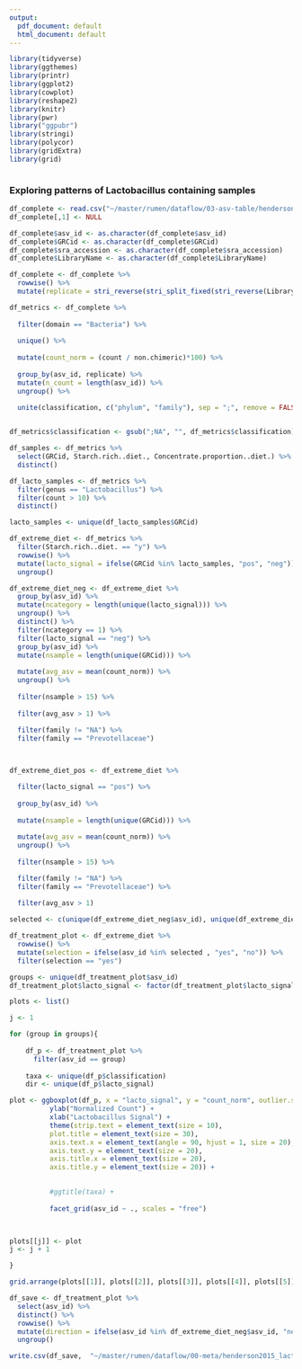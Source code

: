 ```yaml
---
output:
  pdf_document: default
  html_document: default
---
```

```r
library(tidyverse)
library(ggthemes)
library(printr)
library(ggplot2)
library(cowplot)
library(reshape2)
library(knitr)
library(pwr)
library("ggpubr")
library(stringi)
library(polycor)
library(gridExtra)
library(grid)
```

```r
```   

### Exploring patterns of Lactobacillus containing samples

```r
df_complete <- read.csv("~/master/rumen/dataflow/03-asv-table/henderson2015_df_complete_temp.csv")
df_complete[,1] <- NULL

df_complete$asv_id <- as.character(df_complete$asv_id)
df_complete$GRCid <- as.character(df_complete$GRCid)
df_complete$sra_accession <- as.character(df_complete$sra_accession)
df_complete$LibraryName <- as.character(df_complete$LibraryName)

df_complete <- df_complete %>%
  rowwise() %>%
  mutate(replicate = stri_reverse(stri_split_fixed(stri_reverse(LibraryName),".",n = 2)[[1]][2])) 
```

```r
df_metrics <- df_complete %>% 
  
  filter(domain == "Bacteria") %>%
  
  unique() %>%
  
  mutate(count_norm = (count / non.chimeric)*100) %>%
  
  group_by(asv_id, replicate) %>%
  mutate(n_count = length(asv_id)) %>%
  ungroup() %>%
  
  unite(classification, c("phylum", "family"), sep = ";", remove = FALSE) 


df_metrics$classification <- gsub(";NA", "", df_metrics$classification)

df_samples <- df_metrics %>%
  select(GRCid, Starch.rich..diet., Concentrate.proportion..diet.) %>%
  distinct() 
```

```r
df_lacto_samples <- df_metrics %>%
  filter(genus == "Lactobacillus") %>%
  filter(count > 10) %>%
  distinct() 
```


```r
lacto_samples <- unique(df_lacto_samples$GRCid)

df_extreme_diet <- df_metrics %>%
  filter(Starch.rich..diet. == "y") %>%
  rowwise() %>%
  mutate(lacto_signal = ifelse(GRCid %in% lacto_samples, "pos", "neg")) %>%
  ungroup() 
```


```r
df_extreme_diet_neg <- df_extreme_diet %>%
  group_by(asv_id) %>%
  mutate(ncategory = length(unique(lacto_signal))) %>%
  ungroup() %>%
  distinct() %>%
  filter(ncategory == 1) %>%
  filter(lacto_signal == "neg") %>%
  group_by(asv_id) %>%
  mutate(nsample = length(unique(GRCid))) %>%
  
  mutate(avg_asv = mean(count_norm)) %>%
  ungroup() %>%
  
  filter(nsample > 15) %>%
  
  filter(avg_asv > 1) %>%
  
  filter(family != "NA") %>%
  filter(family == "Prevotellaceae")



df_extreme_diet_pos <- df_extreme_diet %>%

  filter(lacto_signal == "pos") %>%
  
  group_by(asv_id) %>%
  
  mutate(nsample = length(unique(GRCid))) %>%
  
  mutate(avg_asv = mean(count_norm)) %>%
  ungroup() %>%
  
  filter(nsample > 15) %>%

  filter(family != "NA") %>%
  filter(family == "Prevotellaceae") %>%
  
  filter(avg_asv > 1)

selected <- c(unique(df_extreme_diet_neg$asv_id), unique(df_extreme_diet_pos$asv_id))

df_treatment_plot <- df_extreme_diet %>%
  rowwise() %>%
  mutate(selection = ifelse(asv_id %in% selected , "yes", "no")) %>%
  filter(selection == "yes")
```

\vspace{12pt}


```r
groups <- unique(df_treatment_plot$asv_id)
df_treatment_plot$lacto_signal <- factor(df_treatment_plot$lacto_signal, levels = c("neg", "pos"))

plots <- list()

j <- 1

for (group in groups){
  
    df_p <- df_treatment_plot %>%
      filter(asv_id == group)
    
    taxa <- unique(df_p$classification)
    dir <- unique(df_p$lacto_signal)

plot <- ggboxplot(df_p, x = "lacto_signal", y = "count_norm", outlier.shape = NA, add="jitter") +
          ylab("Normalized Count") +
          xlab("Lactobacillus Signal") +
          theme(strip.text = element_text(size = 10),
          plot.title = element_text(size = 30),
          axis.text.x = element_text(angle = 90, hjust = 1, size = 20),
          axis.text.y = element_text(size = 20),
          axis.title.x = element_text(size = 20),
          axis.title.y = element_text(size = 20)) + 
        

          #ggtitle(taxa) +
  
          facet_grid(asv_id ~ ., scales = "free")
    


plots[[j]] <- plot
j <- j + 1

}
```

```r
grid.arrange(plots[[1]], plots[[2]], plots[[3]], plots[[4]], plots[[5]], plots[[6]], plots[[7]], ncol = 3, top=textGrob("Prevotellaceae co-occuring with Lactobacillus",gp=gpar(fontsize=20,font=3)))
```

```r
df_save <- df_treatment_plot %>%
  select(asv_id) %>%
  distinct() %>%
  rowwise() %>%
  mutate(direction = ifelse(asv_id %in% df_extreme_diet_neg$asv_id, "neg_cor", "pos_cor")) %>%
  ungroup()

write.csv(df_save,  "~/master/rumen/dataflow/00-meta/henderson2015_lactobacillus_association2.csv")
```

